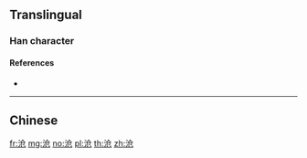 {{also|滄}}
==Translingual==

===Han character===
{{Han char|rn=85|rad=水|as=04|sn=7|four=|canj=EOSU|ids=⿰氵仓}}

====References====
* {{Han ref|kx=0612.121|hdz=31569.030|uh=6CA7|ud=27815}}

----

==Chinese==
{{zh-see|滄}}

[[fr:沧]]
[[mg:沧]]
[[no:沧]]
[[pl:沧]]
[[th:沧]]
[[zh:沧]]